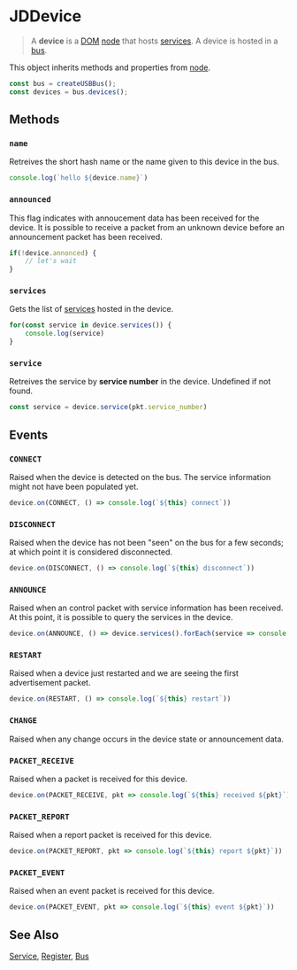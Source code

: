 

# JDDevice

> A **device** is a [DOM](/clients/web/jdom) [node](/clients/web/jdom/node)
that hosts [services](/clients/web/jdom/service). A device is hosted in a [bus](/clients/web/jdom/bus).

<DeviceList showFirmware={true} showTemperature={true} />

This object inherits methods and properties from [node](/clients/web/jdom/node).

```javascript
const bus = createUSBBus();
const devices = bus.devices();
```

## Methods

### ```name```

Retreives the short hash name or the name given to this device in the bus.

```javascript
console.log(`hello ${device.name}`)
```

### ```announced```

This flag indicates with annoucement data has been received for the device.
It is possible to receive a packet from an unknown device before an announcement packet has been received.

```javascript
if(!device.annonced) {
    // let's wait
}
```

### ``services``

Gets the list of [services](./service) hosted in the device.

```javascript
for(const service in device.services()) {
    console.log(service)
}
```

### ``service``

Retreives the service by **service number** in the device. Undefined if not found.

```javascript
const service = device.service(pkt.service_number)
```

## Events

### ``CONNECT``

Raised when the device is detected on the bus. The service information might not have been populated yet.

```javascript
device.on(CONNECT, () => console.log(`${this} connect`))
```

### ``DISCONNECT``

Raised when the device has not been "seen" on the bus for a few seconds; at which point it is considered disconnected.

```javascript
device.on(DISCONNECT, () => console.log(`${this} disconnect`))
```

### ``ANNOUNCE``


Raised when an control packet with service information has been received. At this point, it is possible to query
the services in the device.

```javascript
device.on(ANNOUNCE, () => device.services().forEach(service => console.log(service)))
```

### ``RESTART``

Raised when a device just restarted and we are seeing the first advertisement packet.

```javascript
device.on(RESTART, () => console.log(`${this} restart`))
```

### ``CHANGE``

Raised when any change occurs in the device state or announcement data.

### ``PACKET_RECEIVE``

Raised when a packet is received for this device.

```javascript
device.on(PACKET_RECEIVE, pkt => console.log(`${this} received ${pkt}`))
```

### ``PACKET_REPORT``

Raised when a report packet is received for this device.

```javascript
device.on(PACKET_REPORT, pkt => console.log(`${this} report ${pkt}`))
```

### ``PACKET_EVENT``

Raised when an event packet is received for this device.

```javascript
device.on(PACKET_EVENT, pkt => console.log(`${this} event ${pkt}`))
```

## See Also

[Service](/clients/web/jdom/service), [Register](/clients/web/jdom/register), [Bus](/clients/web/jdom/bus)